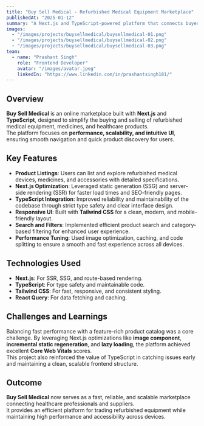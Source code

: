 ---
title: "Buy Sell Medical - Refurbished Medical Equipment Marketplace"
publishedAt: "2025-01-12"
summary: "A Next.js and TypeScript-powered platform that connects buyers and sellers of refurbished medical equipment and medicines, focusing on performance, scalability, and clean UI."
images:
  - "/images/projects/buysellmedical/buysellmedical-01.png"
  - "/images/projects/buysellmedical/buysellmedical-02.png"
  - "/images/projects/buysellmedical/buysellmedical-03.png"
team:
  - name: "Prashant Singh"
    role: "Frontend Developer"
    avatar: "/images/avatar.jpeg"
    linkedIn: "https://www.linkedin.com/in/prashantsingh181/"
---

## Overview

**Buy Sell Medical** is an online marketplace built with **Next.js** and **TypeScript**, designed to simplify the buying and selling of refurbished medical equipment, medicines, and healthcare products.  
The platform focuses on **performance, scalability, and intuitive UI**, ensuring smooth navigation and quick product discovery for users.

## Key Features

- **Product Listings**: Users can list and explore refurbished medical devices, medicines, and accessories with detailed specifications.
- **Next.js Optimization**: Leveraged static generation (SSG) and server-side rendering (SSR) for faster load times and SEO-friendly pages.
- **TypeScript Integration**: Improved reliability and maintainability of the codebase through strict type safety and clear interface design.
- **Responsive UI**: Built with **Tailwind CSS** for a clean, modern, and mobile-friendly layout.
- **Search and Filters**: Implemented efficient product search and category-based filtering for enhanced user experience.
- **Performance Tuning**: Used image optimization, caching, and code splitting to ensure a smooth and fast experience across all devices.

## Technologies Used

- **Next.js**: For SSR, SSG, and route-based rendering.
- **TypeScript**: For type safety and maintainable code.
- **Tailwind CSS**: For fast, responsive, and consistent styling.
- **React Query**: For data fetching and caching.

## Challenges and Learnings

Balancing fast performance with a feature-rich product catalog was a core challenge. By leveraging Next.js optimizations like **image component**, **incremental static regeneration**, and **lazy loading**, the platform achieved excellent **Core Web Vitals** scores.  
This project also reinforced the value of TypeScript in catching issues early and maintaining a clean, scalable frontend structure.

## Outcome

**Buy Sell Medical** now serves as a fast, reliable, and scalable marketplace connecting healthcare professionals and suppliers.  
It provides an efficient platform for trading refurbished equipment while maintaining high performance and accessibility across devices.
